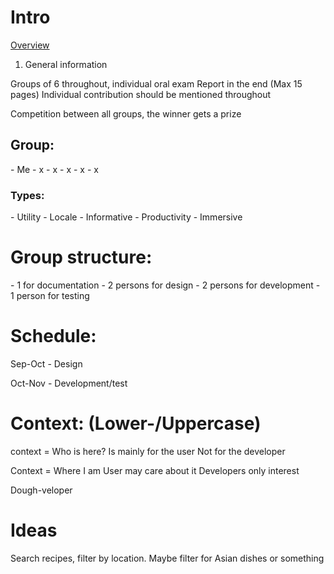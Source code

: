 =Intro=
[[overview|Overview]]

# General information
Groups of 6 throughout, individual oral exam
Report in the end (Max 15 pages)
Individual contribution should be mentioned throughout

Competition between all groups, the winner gets a prize

==Group:==
- Me
- x
- x
- x
- x
- x

===Types:===
- Utility
- Locale
- Informative
- Productivity
- Immersive

=Group structure:=
- 1 for documentation
- 2 persons for design
- 2 persons for development
- 1 person for testing

=Schedule:=
Sep-Oct
- Design

Oct-Nov
- Development/test

=Context: (Lower-/Uppercase)=
context = Who is here?
Is mainly for the user
Not for the developer

Context = Where I am
User may care about it
Developers only interest

Dough-veloper

=Ideas=
Search recipes, filter by location.
Maybe filter for Asian dishes or something
